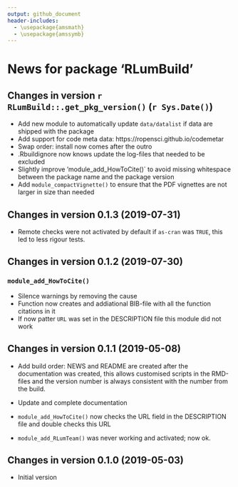 ```yaml
---
output: github_document
header-includes:
  - \usepackage{amsmath}
  - \usepackage{amssymb}
---
```

  <!-- NEWS.md was auto-generated by NEWS.Rmd. Please DO NOT edit by hand!-->

# News for package 'RLumBuild'

## Changes in version `r RLumBuild::.get_pkg_version()` (`r Sys.Date()`)

* Add new module to automatically update `data/datalist` if data are shipped with the package
* Add support for code meta data: https://ropensci.github.io/codemetar
* Swap order: install now comes after the outro
* .Rbuildignore now knows update the log-files that needed to be excluded
* Slightly improve 'module_add_HowToCite()` to avoid missing whitespace between the package name and the package version
* Add `module_compactVignette()` to ensure that the PDF vignettes are not larger in size than needed

## Changes in version 0.1.3 (2019-07-31)

* Remote checks were not activated by default if `as-cran` was `TRUE`, this 
led to less rigour tests. 

## Changes in version 0.1.2 (2019-07-30)

### `module_add_HowToCite()`

* Silence warnings by removing the cause
* Function now creates and addiational BIB-file with all the function citations in it
* If now patter `URL` was set in the DESCRIPTION file this module did not work

## Changes in version 0.1.1 (2019-05-08)

* Add build order: NEWS and README are created after the documentation was 
created, this allows customised scripts in the RMD-files and the version number
is always consistent with the number from the build.

* Update and complete documentation

* `module_add_HowToCite()` now checks the URL field in the DESCRIPTION file and double
checks this URL

* `module_add_RLumTeam()` was never working and activated; now ok.


## Changes in version 0.1.0 (2019-05-03)

* Initial version

